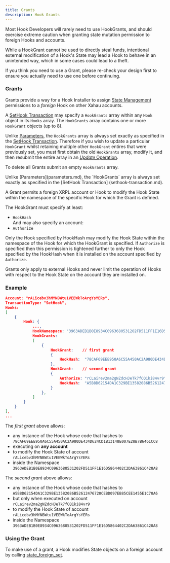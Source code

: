 ```yaml
---
title: Grants
description: Hook Grants
---
```


<Aside type="caution">
  Most Hook Developers will rarely need to use HookGrants, and should exercise extreme caution when granting state mutation permission to foreign Hooks and accounts.

  While a HookGrant cannot be used to directly steal funds, intentional external modification of a Hook's State may lead a Hook to behave in an unintended way, which in some cases could lead to a theft.
  
  If you think you need to use a Grant, please re-check your design first to ensure you actually need to use one before continuing.
</Aside>

### Grants

Grants provide a way for a Hook Installer to assign [State Management](state-management.md) permissions to a _foreign_ Hook on other Xahau accounts.

A [SetHook Transaction](sethook-transaction.md) may specify a `HookGrants` array within any `Hook` object in its `Hooks` array. The `HookGrants` array contains one or more `HookGrant` objects (up to 8).

Unlike [Parameters](parameters.md), the `HookGrants` array is always set exactly as specified in the [SetHook Transaction](sethook-transaction.md). Therefore if you wish to update a particular `HookGrant` whilst retaining multiple other `HookGrant` entires that were previously set, you must first obtain the old `HookGrants` array, modify it, and then resubmit the entire array in an [_Update_ Operation](sethook-transaction.md).

To delete all Grants submit an empty `HookGrants` array.

<Aside type="caution">
  Unlike [Parameters](parameters.md), the `HookGrants` array is always set exactly as specified in the [SetHook Transaction]
(sethook-transaction.md).
</Aside>

A Grant permits a foreign XRPL account or Hook to modify the Hook State within the namespace of the specific Hook for which the Grant is defined.

The HookGrant must specify at least:

* `HookHash`\
  And may also specify an account:
* `Authorize`

Only the Hook specified by HookHash may modify the Hook State within the namespace of the Hook for which the HookGrant is specified. If `Authorize` is specified then this permission is tightened further to only the Hook specified by the HookHash when it is installed on the account specified by `Authorize`.

<Aside type="tip">
  Grants only apply to external Hooks and never limit the operation of Hooks with respect to the Hook State on the account they are installed on.
</Aside>

### Example

```json
Account: "rALicebv3hMYNBWtu1VEEWkToArgYsYERs",
TransactionType: "SetHook",
Hooks:
[   
    {   
        Hook: {
            ...,
            HookNamespace: "3963ADEB1B0E8934C0963680531202FD511FF1E16D5864402C2DA63861C420A8",
            HookGrants:
            [   
                {   
                    HookGrant:    // first grant
                    {   
                        HookHash:  "78CAF69EEE950A6C55A450AC2A980DE434D624CD1B13148E007E28B7B6461CC8"
                    },
                    HookGrant:    // second grant
                    {   
                        Authorize: "rCLairev2ma2gNZdcHJeTk7fCQ1ki84vr9",
                        HookHash:  "A5B8D62154DA1C329BE13582086B52612476720CEBD097EB85CEE1455E1C70A6"
                    }
                },  
            ]   
        }   
    }   
],  
... 
```

The _first grant_ above allows:

* any instance of the Hook whose code that hashes to `78CAF69EEE950A6C55A450AC2A980DE434D624CD1B13148E007E28B7B6461CC8`
* executing on **any account**
* to modify the Hook State of account `rALicebv3hMYNBWtu1VEEWkToArgYsYERs`
* inside the Namespace `3963ADEB1B0E8934C0963680531202FD511FF1E16D5864402C2DA63861C420A8`

The _second grant_ above allows:

* any instance of the Hook whose code that hashes to `A5B8D62154DA1C329BE13582086B52612476720CEBD097EB85CEE1455E1C70A6`
* but only when executed on account `rCLairev2ma2gNZdcHJeTk7fCQ1ki84vr9`
* to modify the Hook State of account `rALicebv3hMYNBWtu1VEEWkToArgYsYERs`
* inside the Namespace `3963ADEB1B0E8934C0963680531202FD511FF1E16D5864402C2DA63861C420A8`

### Using the Grant

To make use of a grant, a Hook modifies State objects on a foreign account by calling [state_foreign_set](../technical/hooks-functions/state/state_foreign_set.md).
